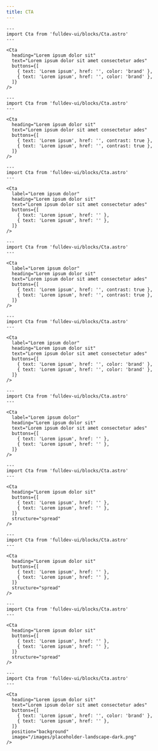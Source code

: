 ```yaml
---
title: CTA
---
```


```astro live
---
import Cta from 'fulldev-ui/blocks/Cta.astro'
---

<Cta
  heading="Lorem ipsum dolor sit"
  text="Lorem ipsum dolor sit amet consectetur ades"
  buttons={[
    { text: 'Lorem ipsum', href: '', color: 'brand' },
    { text: 'Lorem ipsum', href: '', color: 'brand' },
  ]}
/>
```

```astro live
---
import Cta from 'fulldev-ui/blocks/Cta.astro'
---

<Cta
  heading="Lorem ipsum dolor sit"
  text="Lorem ipsum dolor sit amet consectetur ades"
  buttons={[
    { text: 'Lorem ipsum', href: '', contrast: true },
    { text: 'Lorem ipsum', href: '', contrast: true },
  ]}
/>
```

```astro live
---
import Cta from 'fulldev-ui/blocks/Cta.astro'
---

<Cta
  label="Lorem ipsum dolor"
  heading="Lorem ipsum dolor sit"
  text="Lorem ipsum dolor sit amet consectetur ades"
  buttons={[
    { text: 'Lorem ipsum', href: '' },
    { text: 'Lorem ipsum', href: '' },
  ]}
/>
```

```astro live
---
import Cta from 'fulldev-ui/blocks/Cta.astro'
---

<Cta
  label="Lorem ipsum dolor"
  heading="Lorem ipsum dolor sit"
  text="Lorem ipsum dolor sit amet consectetur ades"
  buttons={[
    { text: 'Lorem ipsum', href: '', contrast: true },
    { text: 'Lorem ipsum', href: '', contrast: true },
  ]}
/>
```

```astro live
---
import Cta from 'fulldev-ui/blocks/Cta.astro'
---

<Cta
  label="Lorem ipsum dolor"
  heading="Lorem ipsum dolor sit"
  text="Lorem ipsum dolor sit amet consectetur ades"
  buttons={[
    { text: 'Lorem ipsum', href: '', color: 'brand' },
    { text: 'Lorem ipsum', href: '', color: 'brand' },
  ]}
/>
```

```astro live
---
import Cta from 'fulldev-ui/blocks/Cta.astro'
---

<Cta
  label="Lorem ipsum dolor"
  heading="Lorem ipsum dolor sit"
  text="Lorem ipsum dolor sit amet consectetur ades"
  buttons={[
    { text: 'Lorem ipsum', href: '' },
    { text: 'Lorem ipsum', href: '' },
  ]}
/>
```

```astro live
---
import Cta from 'fulldev-ui/blocks/Cta.astro'
---

<Cta
  heading="Lorem ipsum dolor sit"
  buttons={[
    { text: 'Lorem ipsum', href: '' },
    { text: 'Lorem ipsum', href: '' },
  ]}
  structure="spread"
/>
```

```astro live
---
import Cta from 'fulldev-ui/blocks/Cta.astro'
---

<Cta
  heading="Lorem ipsum dolor sit"
  buttons={[
    { text: 'Lorem ipsum', href: '' },
    { text: 'Lorem ipsum', href: '' },
  ]}
  structure="spread"
/>
```

```astro live
---
import Cta from 'fulldev-ui/blocks/Cta.astro'
---

<Cta
  heading="Lorem ipsum dolor sit"
  buttons={[
    { text: 'Lorem ipsum', href: '' },
    { text: 'Lorem ipsum', href: '' },
  ]}
  structure="spread"
/>
```

```astro live
---
import Cta from 'fulldev-ui/blocks/Cta.astro'
---

<Cta
  heading="Lorem ipsum dolor sit"
  text="Lorem ipsum dolor sit amet consectetur ades"
  buttons={[
    { text: 'Lorem ipsum', href: '', color: 'brand' },
    { text: 'Lorem ipsum', href: '' },
  ]}
  position="background"
  image="/images/placeholder-landscape-dark.png"
/>
```
